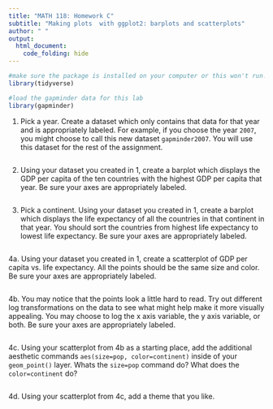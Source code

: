 ```yaml
---
title: "MATH 118: Homework C"
subtitle: "Making plots  with ggplot2: barplots and scatterplots"
author: " "
output:
  html_document:
    code_folding: hide
---
```


```r
#make sure the package is installed on your computer or this won't run! 
library(tidyverse)
```

```r
#load the gapminder data for this lab
library(gapminder)
```


1. Pick a year. Create a dataset which only contains that data for that year and is appropriately labeled. For example, if you choose the year `2007`, you might choose to call this new dataset `gapminder2007`. You will use this dataset for the rest of the assignment. 

```r

```

2. Using your dataset you created in 1, create a barplot which displays the GDP per capita of the ten countries with the highest GDP per capita that year. Be sure your axes are appropriately labeled. 

```r

```

3.  Pick a continent. Using your dataset you created in 1, create a barplot which displays the life expectancy of all the countries in that continent in that year. You should sort the countries from highest life expectancy to lowest life expectancy. Be sure your axes are appropriately labeled. 

```r

```

4a.  Using your dataset you created in 1, create a scatterplot of GDP per capita vs. life expectancy. All the points should be the same size and color. Be sure your axes are appropriately labeled. 

```r

```

4b. You may notice that the points look a little hard to read. Try out different log transformations on the data to see what might help make it more visually appealing. You may choose to log the x axis variable, the y axis variable, or both. Be sure your axes are appropriately labeled.

```r


```

4c. Using your scatterplot from 4b as a starting place, add the additional aesthetic commands `aes(size=pop, color=continent)` inside of your `geom_point()` layer. Whats the `size=pop` command do? What does the `color=continent` do?

```r

```

4d. Using your scatterplot from 4c, add a theme that you like. 

```r

```

